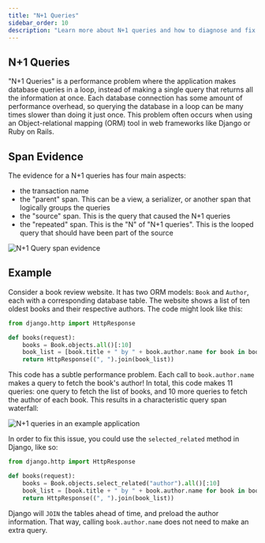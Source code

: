 ```yaml
---
title: "N+1 Queries"
sidebar_order: 10
description: "Learn more about N+1 queries and how to diagnose and fix them."
---
```


<Include name="early-adopter-note.mdx" />

## N+1 Queries

"N+1 Queries" is a performance problem where the application makes database queries in a loop, instead of making a single query that returns all the information at once. Each database connection has some amount of performance overhead, so querying the database in a loop can be many times slower than doing it just once. This problem often occurs when using an Object-relational mapping (ORM) tool in web frameworks like Django or Ruby on Rails.

## Span Evidence

The evidence for a N+1 queries has four main aspects:

- the transaction name
- the "parent" span. This can be a view, a serializer, or another span that logically groups the queries
- the "source" span. This is the query that caused the N+1 queries
- the "repeated" span. This is the "N" of "N+1 queries". This is the looped query that should have been part of the source

![N+1 Query span evidence](span-evidence.png)

## Example

Consider a book review website. It has two ORM models: `Book` and `Author`, each with a corresponding database table. The website shows a list of ten oldest books and their respective authors. The code might look like this:

```python
from django.http import HttpResponse

def books(request):
    books = Book.objects.all()[:10]
    book_list = [book.title + " by " + book.author.name for book in books]
    return HttpResponse((", ").join(book_list))
```

This code has a subtle performance problem. Each call to `book.author.name` makes a query to fetch the book's author! In total, this code makes 11 queries: one query to fetch the list of books, and 10 more queries to fetch the author of each book. This results in a characteristic query span waterfall:

![N+1 queries in an example application](n-plus-one-database-queries-in-booker.png)

In order to fix this issue, you could use the `selected_related` method in Django, like so:

```python
from django.http import HttpResponse

def books(request):
    books = Book.objects.select_related("author").all()[:10]
    book_list = [book.title + " by " + book.author.name for book in books]
    return HttpResponse((", ").join(book_list))
```

Django will `JOIN` the tables ahead of time, and preload the author information. That way, calling `book.author.name` does not need to make an extra query.
